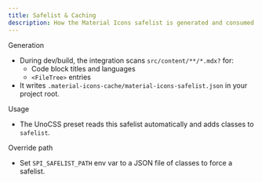 ```yaml
---
title: Safelist & Caching
description: How the Material Icons safelist is generated and consumed.
---
```


Generation

- During dev/build, the integration scans `src/content/**/*.mdx?` for:
  - Code block titles and languages
  - `<FileTree>` entries
- It writes `.material-icons-cache/material-icons-safelist.json` in your project root.

Usage

- The UnoCSS preset reads this safelist automatically and adds classes to `safelist`.

Override path

- Set `SPI_SAFELIST_PATH` env var to a JSON file of classes to force a safelist.

